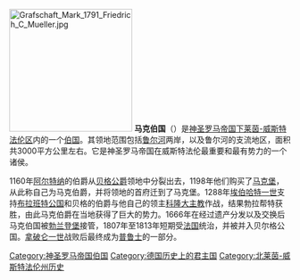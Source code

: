 {{Unreferenced|time=2019-12-16T18:28:43+00:00}}
{{Infobox settlement
|name =馬克伯爵領
|image_flag = 
|flag_size =
|image_seal =
|seal_size =
|image_shield = Counts of Mark Arms.svg
|shield_size =75px
|image_map = Locator County of Mark (1560).svg
|mapsize = 250px
|map_caption = 馬克在神聖羅馬帝國的位置，1560年
}}
[[File:Grafschaft_Mark_1791_Friedrich_C_Mueller.jpg|220px]]
'''马克伯国'''（{{lang|de|Grafschaft Mark}}）是[[神圣罗马帝国|神圣罗马帝国]][[下莱茵-威斯特法伦区|下莱茵-威斯特法伦区]]内的一个[[伯国|伯国]]。其领地范围包括[[鲁尔河|鲁尔河]]两岸，以及鲁尔河的支流地区，面积共3000平方公里左右。它是神圣罗马帝国在威斯特法伦最重要和最有势力的一个诸侯。

1160年[[阿尔特纳|阿尔特纳]]的伯爵从[[贝格公爵|贝格公爵]]领地中分裂出去，1198年他们购买了[[马克堡|马克堡]]，从此称自己为马克伯爵，并将领地的首府迁到了马克堡。1288年[[埃伯哈特一世_(马克伯爵)|埃伯哈特一世]]支持[[布拉班特公国|布拉班特公国]]和贝格的伯爵与他自己的领主[[科隆大主教|科隆大主教]]作战，结果勃拉帮特获胜，由此马克伯爵在当地获得了巨大的势力。1666年在经过遗产分发以及交换后马克伯国被[[勃兰登堡|勃兰登堡]]接管，1807年至1813年短期受[[法国|法国]]统治，并被并入贝尔格公国。[[拿破仑一世|拿破仑一世]]战败后最终成为[[普鲁士|普鲁士]]的一部分。

{{Territories and provinces of Prussia}}
{{下莱茵-威斯特法伦行政圈}}
{{Authority control}}
{{Euro-hist-stub}}
[[Category:神圣罗马帝国伯国|Category:神圣罗马帝国伯国]]
[[Category:德国历史上的君主国|Category:德国历史上的君主国]]
[[Category:北莱茵-威斯特法伦州历史|Category:北莱茵-威斯特法伦州历史]]